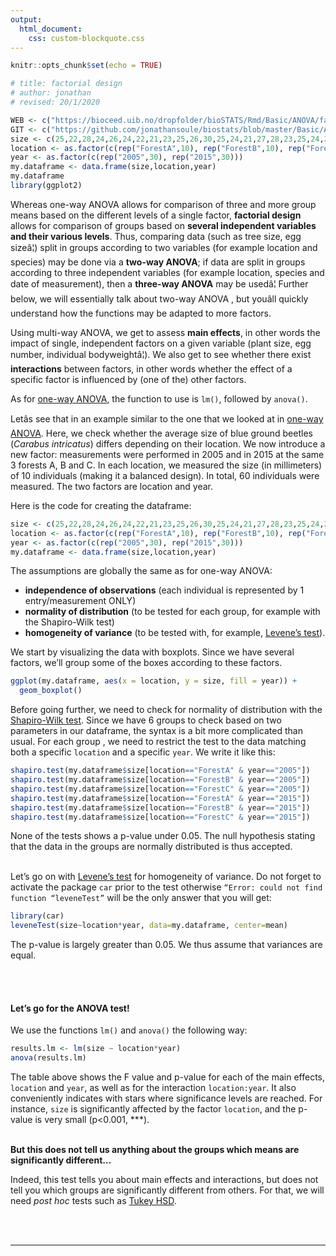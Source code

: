 ```yaml
---
output:
  html_document:
    css: custom-blockquote.css
---
```


```r
knitr::opts_chunk$set(echo = TRUE)

# title: factorial design
# author: jonathan
# revised: 20/1/2020 

WEB <- c("https://bioceed.uib.no/dropfolder/bioSTATS/Rmd/Basic/ANOVA/factorial.html")
GIT <- c("https://github.com/jonathansoule/biostats/blob/master/Basic/ANOVA/factorial.Rmd")
size <- c(25,22,28,24,26,24,22,21,23,25,26,30,25,24,21,27,28,23,25,24,20,22,24,23,22,24,20,19,21,22,24,27,26,24,25,27,22,28,25,24,27,29,26,27,25,27,28,24,24,26,21,23,25,20,25,23,25,19,22,21)
location <- as.factor(c(rep("ForestA",10), rep("ForestB",10), rep("ForestC",10), rep("ForestA",10), rep("ForestB",10), rep("ForestC",10)))
year <- as.factor(c(rep("2005",30), rep("2015",30)))
my.dataframe <- data.frame(size,location,year)
my.dataframe
library(ggplot2)

```

Whereas one-way ANOVA allows for comparison of three and more group means based on the different levels of a single factor, **factorial design** allows for comparison of groups based on **several independent variables and their various levels**. Thus, comparing data (such as tree size, egg sizeâ¦) split in groups according to two variables (for example location and species) may be done via a **two-way ANOVA**; if data are split in groups according to three independent variables (for example location, species and date of measurement), then a **three-way ANOVA** may be usedâ¦ Further below, we will essentially talk about two-way ANOVA , but youâll quickly understand how the functions may be adapted to more factors.

Using multi-way ANOVA, we get to assess **main effects**, in other words the impact of single, independent factors on a given variable (plant size, egg number, individual bodyweightâ¦). We also get to see whether there exist **interactions** between factors, in other words whether the effect of a specific factor is influenced by (one of the) other factors.

As for [one-way ANOVA](http://biostats.w.uib.no/one-way-anova/){target="_blank"}, the function to use is `lm()`, followed by `anova()`.

Letâs see that in an example similar to the one that we looked at in [one-way ANOVA](http://biostats.w.uib.no/one-way-anova/){target="_blank"}. Here, we check whether the average size of blue ground beetles (*Carabus intricatus*) differs depending on their location. We now introduce a new factor: measurements were performed in 2005 and in 2015 at the same 3 forests A, B and C. In each location, we measured the size (in millimeters) of 10 individuals (making it a balanced design). In total, 60 individuals were measured. The two factors are location and year.

Here is the code for creating the dataframe:

```r
size <- c(25,22,28,24,26,24,22,21,23,25,26,30,25,24,21,27,28,23,25,24,20,22,24,23,22,24,20,19,21,22,24,27,26,24,25,27,22,28,25,24,27,29,26,27,25,27,28,24,24,26,21,23,25,20,25,23,25,19,22,21)
location <- as.factor(c(rep("ForestA",10), rep("ForestB",10), rep("ForestC",10), rep("ForestA",10), rep("ForestB",10), rep("ForestC",10)))
year <- as.factor(c(rep("2005",30), rep("2015",30)))
my.dataframe <- data.frame(size,location,year)
```

The assumptions are globally the same as for one-way ANOVA:

+ **independence of observations** (each individual is represented by 1 entry/measurement ONLY)
+ **normality of distribution** (to be tested for each group, for example with the Shapiro-Wilk test)
+ **homogeneity of variance** (to be tested with, for example, [Levene’s test](https://biostats.w.uib.no/test-for-homogeneity-of-variances-levenes-test/){target="_blank"}).
 

We start by visualizing the data with boxplots. Since we have several factors, we’ll group some of the boxes according to these factors.

```r
ggplot(my.dataframe, aes(x = location, y = size, fill = year)) +
  geom_boxplot()
```

Before going further, we need to check for normality of distribution with the [Shapiro-Wilk test](http://biostats.w.uib.no/test-for-normality-shapiro-wilks-test/){target="_blank"}. Since we have 6 groups to check based on two parameters in our dataframe, the syntax is a bit more complicated than usual. For each group , we need to restrict the test to the data matching both a specific `location` and a specific `year`. We write it like this:

```r
shapiro.test(my.dataframe$size[location=="ForestA" & year=="2005"])
shapiro.test(my.dataframe$size[location=="ForestB" & year=="2005"])
shapiro.test(my.dataframe$size[location=="ForestC" & year=="2005"])
shapiro.test(my.dataframe$size[location=="ForestA" & year=="2015"])
shapiro.test(my.dataframe$size[location=="ForestB" & year=="2015"])
shapiro.test(my.dataframe$size[location=="ForestC" & year=="2015"])
```

None of the tests shows a p-value under 0.05. The null hypothesis stating that the data in the groups are normally distributed is thus accepted.
<br/><br/>

Let’s go on with [Levene’s test](https://biostats.w.uib.no/test-for-homogeneity-of-variances-levenes-test/){target="_blank"} for homogeneity of variance. Do not forget to activate the package `car` prior to the test otherwise `“Error: could not find function “leveneTest”` will be the only answer that you will get:


```r
library(car)
leveneTest(size~location*year, data=my.dataframe, center=mean)
```
The p-value is largely greater than 0.05. We thus assume that variances are equal.

<br/><br/> 

#### Let’s go for the ANOVA test!

We use the functions `lm()` and `anova()` the following way:

```r
results.lm <- lm(size ~ location*year)
anova(results.lm)
```

The table above shows the F value and p-value for each of the main effects, `location` and `year`, as well as for the interaction `location:year`. It also conveniently indicates with stars where significance levels are reached. For instance, `size` is significantly affected by the factor `location`, and the p-value is very small (p<0.001, ***).
<br/><br/>

**But this does not tell us anything about the groups which means are significantly different…**

Indeed, this test tells you about main effects and interactions, but does not tell you which groups are significantly different from others. For that, we will need *post hoc* tests such as [Tukey HSD](http://biostats.w.uib.no/post-hoc-tests-tukey-hsd/){target="_blank"}.


<br/><br/>

***
<!-- UNCOMMENT TO ACTIVATE
Get the Rmarkdown file corresponding to this page on [GitHub](`r GIT`){target="_blank"}.
-->
